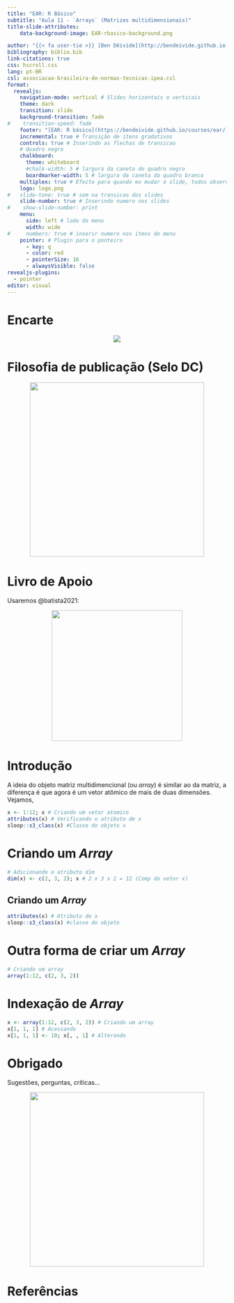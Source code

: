 ```yaml
---
title: "EAR: R Básico"
subtitle: "Aula 11 - `Arrays` (Matrizes multidimensionais)"
title-slide-attributes:
    data-background-image: EAR-rbasico-background.png

author: "{{< fa user-tie >}} [Ben Dêivide](http://bendeivide.github.io) | {{< fa school >}} [UFSJ](https://www.ufsj.edu.br/)"
bibliography: biblio.bib
link-citations: true
css: hscroll.css
lang: pt-BR
csl: associacao-brasileira-de-normas-tecnicas-ipea.csl
format: 
  revealjs:
    navigation-mode: vertical # Slides horizontais e verticais
    theme: dark
    transition: slide
    background-transition: fade
#    transition-speed: fade
    footer: "[EAR: R básico](https://bendeivide.github.io/courses/ear/) | <https://bendeivide.github.io/>" # Rodapé
    incremental: true # Transição de itens gradativos
    controls: true # Inserindo as flechas de transicao
    # Quadro negro
    chalkboard: 
      theme: whiteboard
      #chalk-width: 5 # largura da caneta do quadro negro
      boardmarker-width: 5 # largura da caneta do quadro branco
    multiplex: true # Efeito para quando eu mudar o slide, todos observarao mudando em seus browsers tbm
    logo: logo.png
#   slide-tone: true # som na transicao dos slides
    slide-number: true # Inserindo numero nos slides
#    show-slide-number: print
    menu:
      side: left # lado do menu
      width: wide
#     numbers: true # inserir numero nos itens do menu
    pointer: # Plugin para o ponteiro
      - key: q
      - color: red
      - pointerSize: 16
      - alwaysVisible: false
revealjs-plugins:
  - pointer
editor: visual
---
```


# Encarte {background-image="EAR-rbasico-background-02.png"}

<center>

![](EAR-rbasico.png) 

</center>

# Filosofia de publicação (Selo DC) {background-image="EAR-rbasico-background-02.png"}

<a href="https://bendeivide.github.io/dc/" target="_blank" style="text-align: center;">

<img src="SeloDC-branco.png" width = "400">

</a>

# Livro de Apoio {background-image="EAR-rbasico-background-02.png"}

Usaremos @batista2021:

<a href="https://bendeivide.github.io/books/eambr01/" target="_blank" style="text-align: center;">

<img src="hardcover01.png" width = "300">

</a>

# Introdução

A ideia do objeto matriz multidimencional (ou *array*) é similar ao da matriz, a diferença é que agora é um vetor atômico de mais de duas dimensões. Vejamos,

```r
x <- 1:12; x # Criando um vetor atomico
attributes(x) # Verificando o atributo de x
sloop::s3_class(x) #Classe do objeto x
```

# Criando um *Array*
```r
# Adicionando o atributo dim
dim(x) <- c(2, 3, 2); x # 2 x 3 x 2 = 12 (Comp do vetor x)
```

## Criando um *Array*
```r
attributes(x) # Atributo de x
sloop::s3_class(x) #classe do objeto
```

# Outra forma de criar um *Array*

```r
# Criando um array
array(1:12, c(2, 3, 2))
```

# Indexação de *Array*

```r
x <- array(1:12, c(2, 3, 2)) # Criando um array
x[1, 1, 1] # Acessando
x[1, 1, 1] <- 10; x[, , 1] # Alterando
```

# Obrigado {background-image="EAR-rbasico-background-02.png"}

Sugestões, perguntas, críticas...

<a href="https://bendeivide.github.io/courses/ear/rbasico/" target="_blank" style="text-align: center;">

<img src="EAR-rbasico02.png" width = "400">

</a>

# Referências {background-image="EAR-rbasico-background-02.png"}
